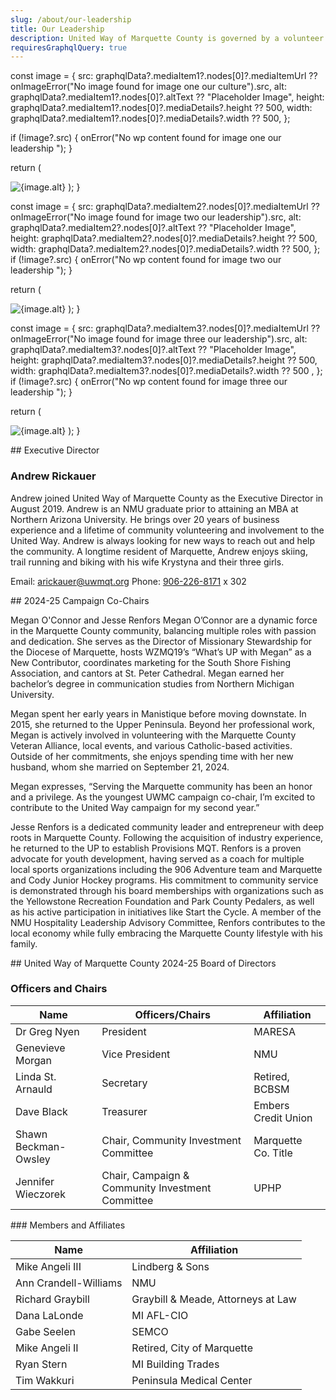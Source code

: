 ```yaml
---
slug: /about/our-leadership
title: Our Leadership
description: United Way of Marquette County is governed by a volunteer board of directors, who represent a cross-section of the community.
requiresGraphqlQuery: true
---
```



  const image = {
    src: graphqlData?.mediaItem1?.nodes[0]?.mediaItemUrl ?? onImageError("No image found for image one our culture").src,
    alt: graphqlData?.mediaItem1?.nodes[0]?.altText ?? "Placeholder Image",
    height: graphqlData?.mediaItem1?.nodes[0]?.mediaDetails?.height ?? 500,
    width: graphqlData?.mediaItem1?.nodes[0]?.mediaDetails?.width ?? 500,
  };
  
  if (!image?.src) {
    onError("No wp content found for image one our leadership ");
  }

return (

<Image
  loading="lazy"
  decoding="async"
  height={image.height}
  width={image.width}
  src={image.src}
  alt={image.alt}
  className="max-h-[500px] w-auto justify-self-center mx-auto"
/>
); }

  const image = {
    src: graphqlData?.mediaItem2?.nodes[0]?.mediaItemUrl ?? onImageError("No image found for image two our leadership").src,
    alt: graphqlData?.mediaItem2?.nodes[0]?.altText ?? "Placeholder Image",
    height: graphqlData?.mediaItem2?.nodes[0]?.mediaDetails?.height ?? 500,
    width: graphqlData?.mediaItem2?.nodes[0]?.mediaDetails?.width ?? 500,
  };
  if (!image?.src) {
    onError("No wp content found for image two our leadership ");
  }

return (

<Image
  loading="lazy"
  decoding="async"
  height={image.height}
  width={image.width}
  src={image.src}
  alt={image.alt}
  className=" max-h-[600px] w-auto justify-self-center mx-auto "
/>
); }

  const image = {
    src: graphqlData?.mediaItem3?.nodes[0]?.mediaItemUrl ?? onImageError("No image found for image three our leadership").src,
    alt: graphqlData?.mediaItem3?.nodes[0]?.altText ?? "Placeholder Image",
    height: graphqlData?.mediaItem3?.nodes[0]?.mediaDetails?.height ?? 500,
    width: graphqlData?.mediaItem3?.nodes[0]?.mediaDetails?.width  ?? 500 ,
  };
  if (!image?.src) {
    onError("No wp content found for image three our leadership ");
  }

return (

<Image
  loading="lazy"
  decoding="async"
  height={image.height}
  width={image.width}
  src={image.src}
  alt={image.alt}
  className="w-full max-w-[700px] justify-self-center mx-auto"
/>
); }

<ImageOne graphqlData={props.queryData} />

<div className="content">
## Executive Director

### Andrew Rickauer

Andrew joined United Way of Marquette County as the Executive Director in August 2019. Andrew is an NMU graduate prior to attaining an MBA at Northern Arizona University. He brings over 20 years of business experience and a lifetime of community volunteering and involvement to the United Way. Andrew is always looking for new ways to reach out and help the community. A longtime resident of Marquette, Andrew enjoys skiing, trail running and biking with his wife Krystyna and their three girls.

Email: [arickauer@uwmqt.org](mailto:arickauer@uwmqt.org)
Phone: [906-226-8171](tel:+1-906-226-8171) x 302

</div>

<ImageTwo graphqlData={props.queryData} />

<div className="content">
## 2024-25 Campaign Co-Chairs

Megan O'Connor and Jesse Renfors
Megan O’Connor are a dynamic force in the Marquette County community, balancing multiple roles with passion and dedication. She serves as the Director of Missionary Stewardship for the Diocese of Marquette, hosts WZMQ19’s
“What’s UP with Megan” as a New Contributor, coordinates marketing for the South Shore Fishing Association, and cantors at St. Peter Cathedral. Megan earned her bachelor’s degree in communication studies from Northern Michigan University.

Megan spent her early years in Manistique before moving downstate. In 2015, she returned to the Upper Peninsula. Beyond her professional work, Megan is actively involved in volunteering with the Marquette County Veteran Alliance, local events, and various Catholic-based activities. Outside of her commitments, she enjoys spending time with her new husband, whom she married on September 21, 2024.

Megan expresses, “Serving the Marquette community has been an honor and a privilege. As the youngest UWMC campaign co-chair, I’m excited to contribute to the United Way campaign for my second year.”

Jesse Renfors is a dedicated community leader and entrepreneur with deep roots in Marquette County. Following the acquisition of industry experience, he returned to the UP to establish Provisions MQT. Renfors is a proven advocate for youth development, having served as a coach for multiple local sports organizations including the 906 Adventure team and Marquette and Cody Junior Hockey programs. His commitment to community service is demonstrated through his board memberships with organizations such as the Yellowstone Recreation Foundation and Park County Pedalers, as well as his active participation in initiatives like Start the Cycle. A member of the NMU Hospitality Leadership Advisory Committee, Renfors contributes to the local economy while fully embracing the Marquette County lifestyle with his family.

</div>

<div className="col-span-2">
## United Way of Marquette County 2024-25 Board of Directors

<ImageThree graphqlData={props.queryData} />
<div className=" w-3/4 justify-self-center">
<div  className="contents text-md">

### Officers and Chairs

| Name                 | Officers/Chairs                                  | Affiliation         |
| -------------------- | ------------------------------------------------ | ------------------- |
| Dr Greg Nyen         | President                                        | MARESA              |
| Genevieve Morgan     | Vice President                                   | NMU                 |
| Linda St. Arnauld    | Secretary                                        | Retired, BCBSM      |
| Dave Black           | Treasurer                                        | Embers Credit Union |
| Shawn Beckman-Owsley | Chair, Community Investment Committee            | Marquette Co. Title |
| Jennifer Wieczorek   | Chair, Campaign & Community Investment Committee | UPHP                |

  </div>
  <div className="contents text-md">
### Members and Affiliates

| Name                  | Affiliation                        |
| --------------------- | ---------------------------------- |
| Mike Angeli III       | Lindberg & Sons                    |
| Ann Crandell-Williams | NMU                                |
| Richard Graybill      | Graybill & Meade, Attorneys at Law |
| Dana LaLonde          | MI AFL-CIO                         |
| Gabe Seelen           | SEMCO                              |
| Mike Angeli II        | Retired, City of Marquette         |
| Ryan Stern            | MI Building Trades                 |
| Tim Wakkuri           | Peninsula Medical Center           |

</div>
</div>

</div>
